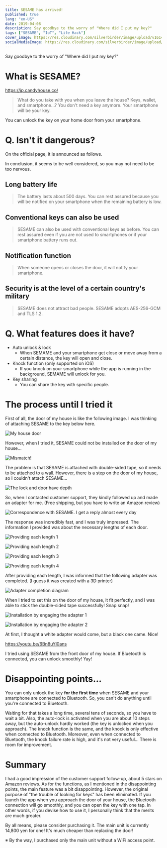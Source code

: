 ```yaml
---
title: SESAME has arrived!
published: true
lang: "en-US"
date: 2019-04-08
description: Say goodbye to the worry of "Where did I put my key?"
tags: ["SESAME", "IoT", "Life Hack"]
cover_image: https://res.cloudinary.com/silverbirder/image/upload/v1614345786/silver-birder.github.io/blog/SESAME_BOX.png
socialMediaImage: https://res.cloudinary.com/silverbirder/image/upload/v1614345786/silver-birder.github.io/blog/SESAME_BOX.png
---
```



Say goodbye to the worry of "Where did I put my key?"

# What is SESAME?

https://jp.candyhouse.co/

> What do you take with you when you leave the house?
> Keys, wallet, and smartphone...?
> You don't need a key anymore.
> Your smartphone will be your key.

You can unlock the key on your home door from your smartphone.

# Q. Isn't it dangerous?

On the official page, it is announced as follows.

In conclusion, it seems to be well considered, so you may not need to be too nervous.

## Long battery life

> The battery lasts about 500 days. You can rest assured because you will be notified on your smartphone when the remaining battery is low.

## Conventional keys can also be used

> SESAME can also be used with conventional keys as before. You can rest assured even if you are not used to smartphones or if your smartphone battery runs out.

## Notification function

> When someone opens or closes the door, it will notify your smartphone.

## Security is at the level of a certain country's military

> SESAME does not attract bad people. SESAME adopts AES-256-GCM and TLS 1.2.

# Q. What features does it have?

- Auto unlock & lock
  - When SEMAME and your smartphone get close or move away from a certain distance, the key will open and close.
- Knock function (only supported on iOS)
  - If you knock on your smartphone while the app is running in the background, SEMAME will unlock for you.
- Key sharing
  - You can share the key with specific people.

# The process until I tried it

First of all, the door of my house is like the following image. I was thinking of attaching SESAME to the key below here.

<Image
  src="https://res.cloudinary.com/silverbirder/image/upload/v1639791386/silver-birder.github.io/blog/my_house_door.png"
  width={1400}
  height={1866}
  layout="constrained"
  alt="My house door"
/>

However, when I tried it, SESAME could not be installed on the door of my house...

<Image
  src="https://res.cloudinary.com/silverbirder/image/upload/v1614345846/silver-birder.github.io/blog/miss_match_sesame_size.png"
  width={1400}
  height={1866}
  layout="constrained"
  alt="Mismatch!"
/>

The problem is that SESAME is attached with double-sided tape, so it needs to be attached to a wall. However, there is a step on the door of my house, so I couldn't attach SESAME...

<Image
  src="https://res.cloudinary.com/silverbirder/image/upload/v1614345933/silver-birder.github.io/blog/lock_and_door_have_depth_sesame.png"
  width={1400}
  height={1866}
  layout="constrained"
  alt="The lock and door have depth"
/>

So, when I contacted customer support, they kindly followed up and made an adapter for me. (Free shipping, but you have to write an Amazon review)

<Image
  src="https://res.cloudinary.com/silverbirder/image/upload/v1614346016/silver-birder.github.io/blog/SESAME_and_my_correspondence_get_a_response_almost_every_day_or_so.png"
  width={1190}
  height={1019}
  layout="constrained"
  alt="Correspondence with SESAME. I get a reply almost every day"
/>

The response was incredibly fast, and I was truly impressed.
The information I provided was about the necessary lengths of each door.

<Image
  src="https://res.cloudinary.com/silverbirder/image/upload/v1614381654/silver-birder.github.io/blog/provide_the_length_of_each_door_1.png"
  width={228}
  height={271}
  layout="constrained"
  alt="Providing each length 1"
/>

<Image
  src="https://res.cloudinary.com/silverbirder/image/upload/v1614381654/silver-birder.github.io/blog/provide_the_length_of_each_door_2.png"
  width={249}
  height={305}
  layout="constrained"
  alt="Providing each length 2"
/>

<Image
  src="https://res.cloudinary.com/silverbirder/image/upload/v1614381657/silver-birder.github.io/blog/provide_the_length_of_each_door_3.png"
  width={1000}
  height={1333}
  layout="constrained"
  alt="Providing each length 3"
/>

<Image
  src="https://res.cloudinary.com/silverbirder/image/upload/v1614381657/silver-birder.github.io/blog/provide_the_length_of_each_door_4.png"
  width={1000}
  height={1333}
  layout="constrained"
  alt="Providing each length 4"
/>

After providing each length, I was informed that the following adapter was completed. (I guess it was created with a 3D printer)

<Image
  src="https://res.cloudinary.com/silverbirder/image/upload/v1614382012/silver-birder.github.io/blog/SESAME_adapter_complete_diagram.png"
  width={1400}
  height={1741}
  layout="constrained"
  alt="Adapter completion diagram"
/>

When I tried to set this on the door of my house, it fit perfectly, and I was able to stick the double-sided tape successfully! Snap snap!

<Image
  src="https://res.cloudinary.com/silverbirder/image/upload/v1614382084/silver-birder.github.io/blog/Installation_by_engaging_the_SESAME_adapter_1.png"
  width={1000}
  height={1333}
  layout="constrained"
  alt="Installation by engaging the adapter 1"
/>

<Image
  src="https://res.cloudinary.com/silverbirder/image/upload/v1614382086/silver-birder.github.io/blog/Installation_by_engaging_the_SESAME_adapter_2.png"
  width={1000}
  height={1333}
  layout="constrained"
  alt="Installation by engaging the adapter 2"
/>

At first, I thought a white adapter would come, but a black one came. Nice!

https://youtu.be/6Bn8uYl0ans

I tried using SESAME from the front door of my house. If Bluetooth is connected, you can unlock smoothly! Yay!

# Disappointing points...

You can only unlock the key **for the first time** when SESAME and your smartphone are connected to Bluetooth. So, you can't do anything until you're connected to Bluetooth.

Waiting for that takes a long time, several tens of seconds, so you have to wait a bit. Also, the auto-lock is activated when you are about 10 steps away, but the auto-unlock hardly worked (the key is unlocked when you approach). The knock function is the same, and the knock is only effective when connected to Bluetooth. Moreover, even when connected to Bluetooth, the knock failure rate is high, and it's not very useful... There is room for improvement.

# Summary

I had a good impression of the customer support follow-up, about 5 stars on Amazon reviews. As for the functions, as I mentioned in the disappointing points, the main feature was a bit disappointing. However, the original purpose of "the trouble of looking for keys" has been eliminated. If you launch the app when you approach the door of your house, the Bluetooth connection will go smoothly, and you can open the key with one tap. In other words, if you devise how to use it, I personally think that the merits are much greater.

By all means, please consider purchasing it. The main unit is currently 14,800 yen for one! It's much cheaper than replacing the door!

※ By the way, I purchased only the main unit without a WiFi access point.
